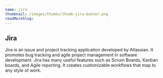 ```yaml
---
name: jira
thumbnail: /images/thumbs/thumb-jira-banner.png
readMoreSlug:
---
```


## Jira

Jira is an issue and project tracking application developed by Atlassian. It promotes bug tracking and agile project management in software development. Jira has many useful features such as Scrum Boards, Kanban boards, and Agile reporting. It creates customizable workflows that map to any style of work.
